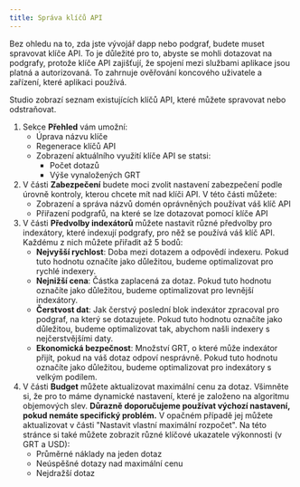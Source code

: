 ```yaml
---
title: Správa klíčů API
---
```


Bez ohledu na to, zda jste vývojář dapp nebo podgraf, budete muset spravovat klíče API. To je důležité pro to, abyste se mohli dotazovat na podgrafy, protože klíče API zajišťují, že spojení mezi službami aplikace jsou platná a autorizovaná. To zahrnuje ověřování koncového uživatele a zařízení, které aplikaci používá.

Studio zobrazí seznam existujících klíčů API, které můžete spravovat nebo odstraňovat.

1. Sekce **Přehled** vám umožní:
   - Úprava názvu klíče
   - Regenerace klíčů API
   - Zobrazení aktuálního využití klíče API se statsi:
     - Počet dotazů
     - Výše vynaložených GRT
2. V části **Zabezpečení** budete moci zvolit nastavení zabezpečení podle úrovně kontroly, kterou chcete mít nad klíči API. V této části můžete:
   - Zobrazení a správa názvů domén oprávněných používat váš klíč API
   - Přiřazení podgrafů, na které se lze dotazovat pomocí klíče API
3. V části **Předvolby indexátorů** můžete nastavit různé předvolby pro indexátory, které indexují podgrafy, pro něž se používá váš klíč API. Každému z nich můžete přiřadit až 5 bodů:
   - **Nejvyšší rychlost**: Doba mezi dotazem a odpovědí indexeru. Pokud tuto hodnotu označíte jako důležitou, budeme optimalizovat pro rychlé indexery.
   - **Nejnižší cena**: Částka zaplacená za dotaz. Pokud tuto hodnotu označíte jako důležitou, budeme optimalizovat pro levnější indexátory.
   - **Čerstvost dat**: Jak čerstvý poslední blok indexátor zpracoval pro podgraf, na který se dotazujete. Pokud tuto hodnotu označíte jako důležitou, budeme optimalizovat tak, abychom našli indexery s nejčerstvějšími daty.
   - **Ekonomická bezpečnost**: Množství GRT, o které může indexátor přijít, pokud na váš dotaz odpoví nesprávně. Pokud tuto hodnotu označíte jako důležitou, budeme optimalizovat pro indexátory s velkým podílem.
4. V části **Budget** můžete aktualizovat maximální cenu za dotaz. Všimněte si, že pro to máme dynamické nastavení, které je založeno na algoritmu objemových slev. **Důrazně doporučujeme používat výchozí nastavení, pokud nemáte specifický problém.** V opačném případě jej můžete aktualizovat v části "Nastavit vlastní maximální rozpočet". Na této stránce si také můžete zobrazit různé klíčové ukazatele výkonnosti (v GRT a USD):
   - Průměrné náklady na jeden dotaz
   - Neúspěšné dotazy nad maximální cenu
   - Nejdražší dotaz
